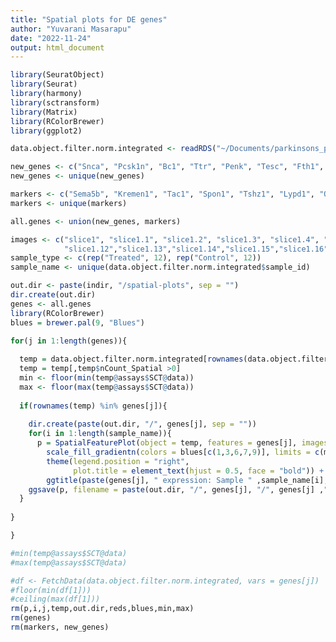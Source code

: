 ```yaml
---
title: "Spatial plots for DE genes"
author: "Yuvarani Masarapu"
date: "2022-11-24"
output: html_document
---
```


```r
library(SeuratObject)
library(Seurat)
library(harmony)
library(sctransform)
library(Matrix)
library(RColorBrewer)
library(ggplot2)
```

```r
data.object.filter.norm.integrated <- readRDS("~/Documents/parkinsons_project/model2_analysis/data.integrated.final.rds")
```

```r
new_genes <- c("Snca", "Pcsk1n", "Bc1", "Ttr", "Penk", "Tesc", "Fth1", "Malat1", "Cartpt", "Scand1", "Slc1a2", "Ptgds", "Avp", "Oxt", "Cxcl14", "Lars2", "Nenf", "Sst", "Gal", "Cox8a")
new_genes <- unique(new_genes)

markers <- c("Sema5b", "Kremen1", "Tac1", "Spon1", "Tshz1", "Lypd1", "Oprm1", "Id4", "Sgk1", "Epha4", "Col6a1", "Crym" ,"Wfs1", "Dlk1", "Gpr155", "Cnr1", "Drd2", "Adora2a")
markers <- unique(markers)

all.genes <- union(new_genes, markers)
```

```r
images <- c("slice1", "slice1.1", "slice1.2", "slice1.3", "slice1.4", "slice1.5", "slice1.6", "slice1.7", "slice1.8", "slice1.9", "slice1.10", "slice1.11",
            "slice1.12","slice1.13","slice1.14","slice1.15","slice1.16","slice1.17", "slice1.18", "slice1.19", "slice1.20", "slice1.21", "slice1.22", "slice1.23")
sample_type <- c(rep("Treated", 12), rep("Control", 12))
sample_name <- unique(data.object.filter.norm.integrated$sample_id)
```


```r
out.dir <- paste(indir, "/spatial-plots", sep = "")
dir.create(out.dir)
genes <- all.genes
library(RColorBrewer)
blues = brewer.pal(9, "Blues")

for(j in 1:length(genes)){
  
  temp = data.object.filter.norm.integrated[rownames(data.object.filter.norm.integrated) %in% genes[j], ]
  temp = temp[,temp$nCount_Spatial >0]
  min <- floor(min(temp@assays$SCT@data))
  max <- floor(max(temp@assays$SCT@data))
  
  if(rownames(temp) %in% genes[j]){
    
    dir.create(paste(out.dir, "/", genes[j], sep = ""))
    for(i in 1:length(sample_name)){
      p = SpatialFeaturePlot(object = temp, features = genes[j], images = images[i], pt.size.factor = 0.9, stroke = 0, crop = F) + 
        scale_fill_gradientn(colors = blues[c(1,3,6,7,9)], limits = c(min,max)) +
        theme(legend.position = "right",
              plot.title = element_text(hjust = 0.5, face = "bold")) +
        ggtitle(paste(genes[j], " expression: Sample " ,sample_name[i], "_", sample_type[i], sep = ""))
    ggsave(p, filename = paste(out.dir, "/", genes[j], "/", genes[j] ,"_on_", sample_name[i], "_", sample_type[i],".pdf", sep = ""), dpi = 300)
  }
    
}

}

#min(temp@assays$SCT@data)
#max(temp@assays$SCT@data)

#df <- FetchData(data.object.filter.norm.integrated, vars = genes[j])
#floor(min(df[1]))
#ceiling(max(df[1]))
rm(p,i,j,temp,out.dir,reds,blues,min,max)
rm(genes)
rm(markers, new_genes)
```

